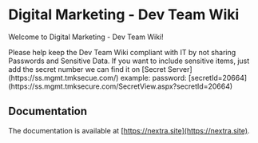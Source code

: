 
# Digital Marketing - Dev Team Wiki

Welcome to Digital Marketing - Dev Team Wiki!

<Callout type="error" emoji="️🚫">
Please help keep the Dev Team Wiki compliant with IT by not sharing Passwords and Sensitive Data.
If you want to include sensitive items, just add the secret number we can find it on [Secret Server](https://ss.mgmt.tmksecue.com/)
example: password: [secretId=20664](https://ss.mgmt.tmksecure.com/SecretView.aspx?secretId=20664)
</Callout>

## Documentation

The documentation is available at [https://nextra.site](https://nextra.site).
